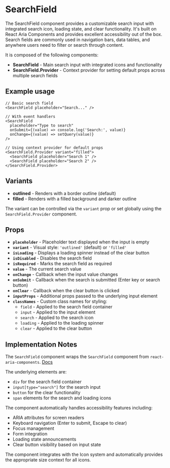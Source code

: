 

<Meta of={SearchFieldStories} />

# SearchField
The SearchField component provides a customizable search input with integrated search icon, loading state, and clear functionality. It's built on React Aria Components and provides excellent accessibility out of the box. Search fields are commonly used in navigation bars, data tables, and anywhere users need to filter or search through content.

It is composed of the following components:

- **SearchField** - Main search input with integrated icons and functionality
- **SearchField.Provider** - Context provider for setting default props across multiple search fields

## Example usage
```tsx
// Basic search field
<SearchField placeholder="Search..." />

// With event handlers
<SearchField
  placeholder="Type to search"
  onSubmit={(value) => console.log('Search:', value)}
  onChange={(value) => setQuery(value)}
/>

// Using context provider for default props
<SearchField.Provider variant="filled">
  <SearchField placeholder="Search 1" />
  <SearchField placeholder="Search 2" />
</SearchField.Provider>
```

## Variants

* **outlined** - Renders with a border outline (default)
* **filled** - Renders with a filled background and darker outline

The variant can be controlled via the `variant` prop or set globally using the `SearchField.Provider` component.

<Canvas of={SearchFieldStories.Default} />

## Props

* **`placeholder`** - Placeholder text displayed when the input is empty
* **`variant`** - Visual style: `'outlined'` (default) or `'filled'`
* **`isLoading`** - Displays a loading spinner instead of the clear button
* **`isDisabled`** - Disables the search field
* **`isRequired`** - Marks the search field as required
* **`value`** - The current search value
* **`onChange`** - Callback when the input value changes
* **`onSubmit`** - Callback when the search is submitted (Enter key or search button)
* **`onClear`** - Callback when the clear button is clicked
* **`inputProps`** - Additional props passed to the underlying input element
* **`classNames`** - Custom class names for styling:
  * `field` - Applied to the search field container
  * `input` - Applied to the input element
  * `search` - Applied to the search icon
  * `loading` - Applied to the loading spinner
  * `clear` - Applied to the clear button

## Implementation Notes
The `SearchField` component wraps the `SearchField` component from `react-aria-components`. [Docs](https://react-spectrum.adobe.com/react-spectrum/SearchField.html)

The underlying elements are:
- `div` for the search field container
- `input[type="search"]` for the search input
- `button` for the clear functionality
- `span` elements for the search and loading icons

The component automatically handles accessibility features including:
- ARIA attributes for screen readers
- Keyboard navigation (Enter to submit, Escape to clear)
- Focus management
- Form integration
- Loading state announcements
- Clear button visibility based on input state

The component integrates with the Icon system and automatically provides the appropriate size context for all icons.
